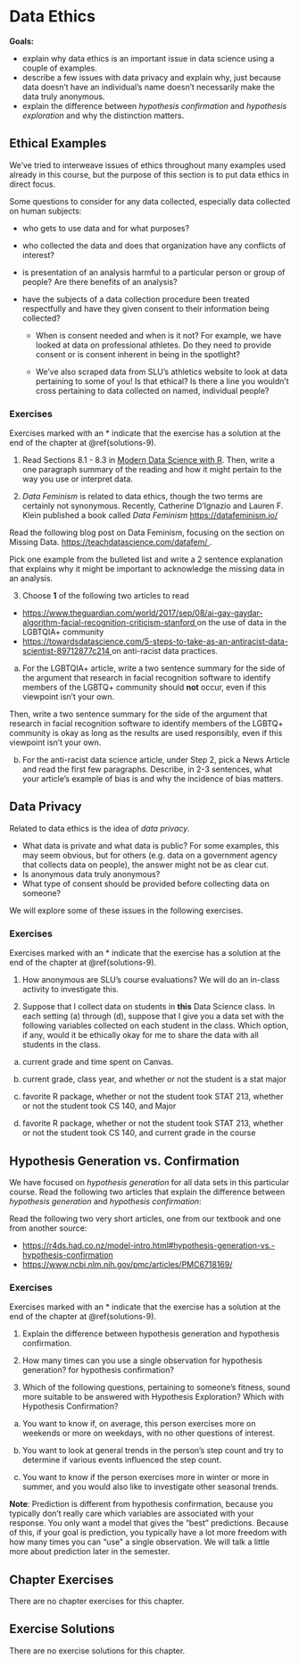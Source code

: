 # Data Ethics {#ethics}

<!-- add coding of race example -->
<!-- gss change of race coding -->

__Goals:__

* explain why data ethics is an important issue in data science using a couple of examples.
* describe a few issues with data privacy and explain why, just because  data doesn't have an individual's name doesn't necessarily make the data truly anonymous.
* explain the difference between _hypothesis confirmation_ and _hypothesis exploration_ and why the distinction matters.

## Ethical Examples

We've tried to interweave issues of ethics throughout many examples used already in this course, but the purpose of this section is to put data ethics in direct focus.

Some questions to consider for any data collected, especially data collected on human subjects:

* who gets to use data and for what purposes? 

* who collected the data and does that organization have any conflicts of interest?

* is presentation of an analysis harmful to a particular person or group of people? Are there benefits of an analysis?

* have the subjects of a data collection procedure been treated respectfully and have they given consent to their information being collected?

    - When is consent needed and when is it not? For example, we have looked at data on professional athletes. Do they need to provide consent or is consent inherent in being in the spotlight?
    
    - We've also scraped data from SLU's athletics website to look at data pertaining to some of you! Is that ethical? Is there a line you wouldn't cross pertaining to data collected on named, individual people?
    
### Exercises {#exercise-9-1}

Exercises marked with an \* indicate that the exercise has a solution at the end of the chapter at \@ref(solutions-9).

1. Read Sections 8.1 - 8.3 in <a href="https://mdsr-book.github.io/mdsr2e/" target="_blank">Modern Data Science with R</a>. Then, write a one paragraph summary of the reading and how it might pertain to the way you use or interpret data.

2. _Data Feminism_ is related to data ethics, though the two terms are certainly not synonymous. Recently, Catherine D’Ignazio and Lauren F. Klein published a book called _Data Feminism_ <a href="https://datafeminism.io/" target="_blank">https://datafeminism.io/ </a>

Read the following blog post on Data Feminism, focusing on the section on Missing Data. <a href="https://teachdatascience.com/datafem/" target="_blank">https://teachdatascience.com/datafem/ </a>.

Pick one example from the bulleted list and write a 2 sentence explanation that explains why it might be important to acknowledge the missing data in an analysis.

3. Choose __1__ of the following two articles to read

* <a href="https://www.theguardian.com/world/2017/sep/08/ai-gay-gaydar-algorithm-facial-recognition-criticism-stanford" target="_blank">https://www.theguardian.com/world/2017/sep/08/ai-gay-gaydar-algorithm-facial-recognition-criticism-stanford </a> on the use of data in the LGBTQIA+ community
* <a href="https://towardsdatascience.com/5-steps-to-take-as-an-antiracist-data-scientist-89712877c214" target="_blank">https://towardsdatascience.com/5-steps-to-take-as-an-antiracist-data-scientist-89712877c214 </a> on anti-racist data practices.

a. For the LGBTQIA+ article, write a two sentence summary for the side of the argument that research in facial recognition software to identify members of the LGBTQ+ community should __not__ occur, even if this viewpoint isn't your own. 

Then, write a two sentence summary for the side of the argument that research in facial recognition software to identify members of the LGBTQ+ community is okay as long as the results are used responsibly, even if this viewpoint isn't your own.

b. For the anti-racist data science article, under Step 2, pick a News Article and read the first few paragraphs. Describe, in 2-3 sentences, what your article's example of bias is and why the incidence of bias matters.

## Data Privacy

Related to data ethics is the idea of _data privacy_. 

* What data is private and what data is public? For some examples, this may seem obvious, but for others (e.g. data on a government agency that collects data on people), the answer might not be as clear cut.
* Is anonymous data truly anonymous?
* What type of consent should be provided before collecting data on someone?

We will explore some of these issues in the following exercises.

### Exercises {#exercise-9-2}

Exercises marked with an \* indicate that the exercise has a solution at the end of the chapter at \@ref(solutions-9).

<!-- 1. Recall the course evaluations data set, which you used for Mini-Project 2. This might have been obvious, but the course evaluations were my course evaluations from last year, so I felt that it was ethically okay for me to share them. But, data privacy is not always a cut-and-dry issue. Consider the following course evaluation formats, and think about whether or not you would consider it ethically okay for me to share the evaluation information with you: -->

<!-- a. I not only gave you the course averages, but I also give you PDFs of each student's written responses. The PDFs are anonymous, but they do have the student's sex, year, and whether they took the course for a Major, Minor, Distribution Requirement, etc. Assume that you also can obtain the class roster for each class. -->

<!-- b. I not only gave you the course averages and the PDFs in (a), but I also give you the __grade__ each student received in the course on their PDF list of responses (but they are still anonymous and you can still obtain the class roster). -->

<!-- c. Another professor at SLU posts her evaluation averages in a table on a personal website. I scrape the data table and give it to you all, along with the professor's name and courses. I don't ask for permission, but the website that the tables are on is public. -->

1. How anonymous are SLU's course evaluations? We will do an in-class activity to investigate this.

2. Suppose that I collect data on students in __this__ Data Science class. In each setting (a) through (d), suppose that I give you a data set with the following variables collected on each student in the class. Which option, if any, would it be ethically okay for me to share the data with all students in the class. 

a. current grade and time spent on Canvas.

b. current grade, class year, and whether or not the student is a stat major

c. favorite R package, whether or not the student took STAT 213, whether or not the student took CS 140, and Major

d. favorite R package, whether or not the student took STAT 213, whether or not the student took CS 140, and current grade in the course



## Hypothesis Generation vs. Confirmation 

We have focused on _hypothesis generation_ for all data sets in this particular course. Read the following two articles that explain the difference between _hypothesis generation_ and _hypothesis confirmation_:

Read the following two very short articles, one from our textbook and one from another source:

* <a href="https://r4ds.had.co.nz/model-intro.html#hypothesis-generation-vs.-hypothesis-confirmation" target="_blank">https://r4ds.had.co.nz/model-intro.html#hypothesis-generation-vs.-hypothesis-confirmation</a>
* <a href="https://www.ncbi.nlm.nih.gov/pmc/articles/PMC6718169/" target="_blank">https://www.ncbi.nlm.nih.gov/pmc/articles/PMC6718169/</a>

### Exercises {#exercise-9-3}

Exercises marked with an \* indicate that the exercise has a solution at the end of the chapter at \@ref(solutions-9).

1. Explain the difference between hypothesis generation and hypothesis confirmation.

2. How many times can you use a single observation for hypothesis generation? for hypothesis confirmation?

3. Which of the following questions, pertaining to someone's fitness, sound more suitable to be answered with Hypothesis Exploration? Which with Hypothesis Confirmation?

a. You want to know if, on average, this person exercises more on weekends or more on weekdays, with no other questions of interest.

b. You want to look at general trends in the person's step count and try to determine if various events influenced the step count.

c. You want to know if the person exercises more in winter or more in summer, and you would also like to investigate other seasonal trends.

__Note__: Prediction is different from hypothesis confirmation, because you typically don't really care which variables are associated with your response. You only want a model that gives the "best" predictions. Because of this, if your goal is prediction, you typically have a lot more freedom with how many times you can "use" a single observation. We will talk a little more about prediction later in the semester.

## Chapter Exercises {#chapexercise-9}

There are no chapter exercises for this chapter.

## Exercise Solutions {#solutions-9}

There are no exercise solutions for this chapter.















